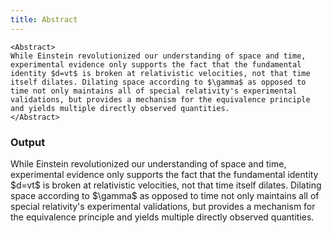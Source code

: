 ```yaml
---
title: Abstract
---
```




```tsx
<Abstract>
While Einstein revolutionized our understanding of space and time, experimental evidence only supports the fact that the fundamental identity $d=vt$ is broken at relativistic velocities, not that time itself dilates. Dilating space according to $\gamma$ as opposed to time not only maintains all of special relativity's experimental validations, but provides a mechanism for the equivalence principle and yields multiple directly observed quantities.
</Abstract>
```

### Output

<Abstract>
While Einstein revolutionized our understanding of space and time, experimental evidence only supports the fact that the fundamental identity $d=vt$ is broken at relativistic velocities, not that time itself dilates. Dilating space according to $\gamma$ as opposed to time not only maintains all of special relativity's experimental validations, but provides a mechanism for the equivalence principle and yields multiple directly observed quantities.
</Abstract>


<TypeDoc 
    propsTitle
    name="AbstractProps"
/>
